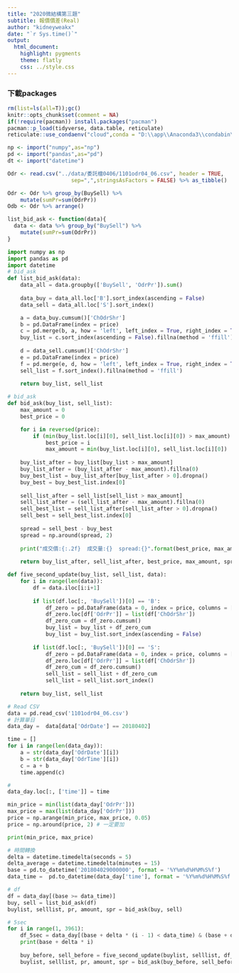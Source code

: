 ```yaml
---
title: "2020微結構第三題"
subtitle: 報價價差(Real)
author: "kidneyweakx"
date: "`r Sys.time()`"
output:
  html_document:
    highlight: pygments
    theme: flatly
    css: ../style.css
---
```



### 下載packages
```r
rm(list=ls(all=T));gc()
knitr::opts_chunk$set(comment = NA)
if(!require(pacman)) install.packages("pacman")
pacman::p_load(tidyverse, data.table, reticulate)
reticulate::use_condaenv("cloud",conda = "D:\\app\\Anaconda3\\condabin\\conda")
```

```r
np <- import("numpy",as="np")
pd <- import("pandas",as="pd")
dt <- import("datetime")
```

```r
Odr <- read.csv("../data/委託檔0406/1101odr04_06.csv", header = TRUE, 
                    sep=",",stringsAsFactors = FALSE) %>% as_tibble()
```

```r
Odr <- Odr %>% group_by(BuySell) %>% 
    mutate(sumPr=sum(OdrPr))
Odb <- Odr %>% arrange()
```


```r
list_bid_ask <- function(data){
  data <- data %>% group_by("BuySell") %>% 
    mutate(sumPr=sum(OdrPr))
}
```

```python
import numpy as np
import pandas as pd
import datetime
# bid_ask
def list_bid_ask(data):
    data_all = data.groupby(['BuySell', 'OdrPr']).sum()
    
    data_buy = data_all.loc['B'].sort_index(ascending = False)
    data_sell = data_all.loc['S'].sort_index()

    a = data_buy.cumsum()['ChOdrShr']
    b = pd.DataFrame(index = price)
    c = pd.merge(b, a, how = 'left', left_index = True, right_index = True)
    buy_list = c.sort_index(ascending = False).fillna(method = 'ffill')
    
    d = data_sell.cumsum()['ChOdrShr']
    e = pd.DataFrame(index = price)
    f = pd.merge(e, d, how = 'left', left_index = True, right_index = True)
    sell_list = f.sort_index().fillna(method = 'ffill')
    
    return buy_list, sell_list
```

```python
# bid_ask
def bid_ask(buy_list, sell_list):
    max_amount = 0
    best_price = 0

    for i in reversed(price):
        if (min(buy_list.loc[i][0], sell_list.loc[i][0]) > max_amount):
            best_price = i
            max_amount = min(buy_list.loc[i][0], sell_list.loc[i][0])
    
    buy_list_after = buy_list[buy_list > max_amount]
    buy_list_after = (buy_list_after - max_amount).fillna(0)
    buy_best_list = buy_list_after[buy_list_after > 0].dropna()
    buy_best = buy_best_list.index[0]
    
    sell_list_after = sell_list[sell_list > max_amount]
    sell_list_after = (sell_list_after - max_amount).fillna(0)
    sell_best_list = sell_list_after[sell_list_after > 0].dropna()
    sell_best = sell_best_list.index[0]
    
    spread = sell_best - buy_best
    spread = np.around(spread, 2)
    
    print("成交價:{:.2f}  成交量:{}  spread:{}".format(best_price, max_amount, spread), '\n')
    
    return buy_list_after, sell_list_after, best_price, max_amount, spread
```

```python
def five_second_update(buy_list, sell_list, data):
    for i in range(len(data)):
        df = data.iloc[i:i+1]
        
        if list(df.loc[:, 'BuySell'])[0] == 'B':
            df_zero = pd.DataFrame(data = 0, index = price, columns = ['ChOdrShr']).sort_index(ascending = False)
            df_zero.loc[df['OdrPr']] = list(df['ChOdrShr'])
            df_zero_cum = df_zero.cumsum()
            buy_list = buy_list + df_zero_cum
            buy_list = buy_list.sort_index(ascending = False)
            
        if list(df.loc[:, 'BuySell'])[0] == 'S':
            df_zero = pd.DataFrame(data = 0, index = price, columns = ['ChOdrShr'])
            df_zero.loc[df['OdrPr']] = list(df['ChOdrShr'])
            df_zero_cum = df_zero.cumsum()
            sell_list = sell_list + df_zero_cum
            sell_list = sell_list.sort_index()
            
    return buy_list, sell_list
```

```python
# Read CSV
data = pd.read_csv('1101odr04_06.csv')
# 計算單日
data_day =  data[data['OdrDate'] == 20180402]

time = []
for i in range(len(data_day)):
    a = str(data_day['OdrDate'][i])
    b = str(data_day['OdrTime'][i])
    c = a + b
    time.append(c)

# 
data_day.loc[:, ['time']] = time

min_price = min(list(data_day['OdrPr']))
max_price = max(list(data_day['OdrPr']))
price = np.arange(min_price, max_price, 0.05)
price = np.around(price, 2) # 一定要加

print(min_price, max_price)

# 時間轉換
delta = datetime.timedelta(seconds = 5)
delta_average = datetime.timedelta(minutes = 15)
base = pd.to_datetime('201804029000000', format = '%Y%m%d%H%M%S%f')
data_time =  pd.to_datetime(data_day['time'], format = '%Y%m%d%H%M%S%f')

# df
df = data_day[(base >= data_time)]
buy, sell = list_bid_ask(df)
buylist, selllist, pr, amount, spr = bid_ask(buy, sell)

# 5sec
for i in range(1, 3961):
    df_5sec = data_day[(base + delta * (i - 1) < data_time) & (base + delta * i >= data_time)]
    print(base + delta * i)
    
    buy_before, sell_before = five_second_update(buylist, selllist, df_5sec)
    buylist, selllist, pr, amount, spr = bid_ask(buy_before, sell_before)

```

